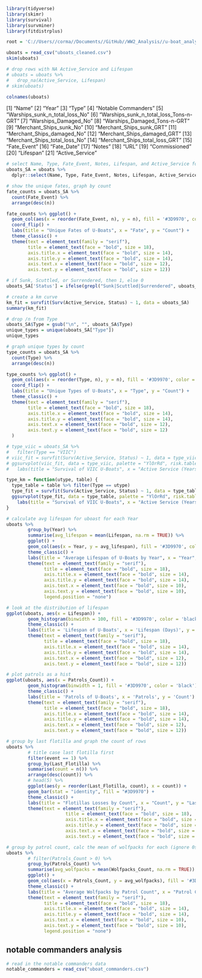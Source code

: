 ```r
library(tidyverse)
library(skimr)
library(survival)
library(survminer)
library(fitdistrplus)

root = 'C://Users//corma//Documents//GitHub//WW2_Analysis//u-boat_analysis.rmd'
```
```r
uboats = read_csv("uboats_cleaned.csv")
skim(uboats)
```
```r
# drop rows with NA Active_Service and Lifespan
# uboats = uboats %>%
#   drop_na(Active_Service, Lifespan)
# skim(uboats)
```
```r
colnames(uboats)
```
[1] "Name"
[2] "Year"
[3] "Type"
[4] "Notable Commanders"
[5] "Warships_sunk_n_total_loss_No"
[6] "Warships_sunk_n_total_loss_Tons-n-GRT"
[7] "Warships_Damaged_No"
[8] "Warships_Damaged_Tons-n-GRT"
[9] "Merchant_Ships_sunk_No"
[10] "Merchant_Ships_sunk_GRT"
[11] "Merchant_Ships_damaged_No"
[12] "Merchant_Ships_damaged_GRT"
[13] "Merchant_Ships_total_loss_No"
[14] "Merchant_Ships_total_loss_GRT"
[15] "Fate_Event"
[16] "Fate_Date"
[17] "Notes"
[18] "URL"
[19] "Commissioned"
[20] "Lifespan"
[21] "Active_Service"

```r
# select Name, Type, Fate_Event, Notes, Lifespan, and Active_Service for Survival analysis
uboats_SA = uboats %>%
  dplyr::select(Name, Type, Fate_Event, Notes, Lifespan, Active_Service, 'Notable Commanders')
```
```r
# show the unique fates, graph by count
fate_counts = uboats_SA %>%
  count(Fate_Event) %>%
  arrange(desc(n))

fate_counts %>% ggplot() +
  geom_col(aes(x = reorder(Fate_Event, n), y = n), fill = '#3D9970', color = 'black') +
  coord_flip() +
  labs(title = "Unique Fates of U-Boats", x = "Fate", y = "Count") +
  theme_classic() +
  theme(text = element_text(family = "serif"),
        title = element_text(face = "bold", size = 18),
        axis.title.x = element_text(face = "bold", size = 14),
        axis.title.y = element_text(face = "bold", size = 14),
        axis.text.x = element_text(face = "bold", size = 12),
        axis.text.y = element_text(face = "bold", size = 12))
```
```r
# if Sunk, Scuttled, or Surrendered, then 1, else 0
uboats_SA['Status'] = ifelse(grepl("Sunk|Scuttled|Surrendered", uboats_SA$Fate_Event), 1, 0)
```

```r
# create a km curve
km_fit = survfit(Surv(Active_Service, Status) ~ 1, data = uboats_SA)
summary(km_fit)
```
```r
# drop /n from Type
uboats_SA$Type = gsub("\n", "", uboats_SA$Type)
unique_types = unique(uboats_SA["Type"])
unique_types
```
```r
# graph unique types by count
type_counts = uboats_SA %>%
  count(Type) %>%
  arrange(desc(n))

type_counts %>% ggplot() +
  geom_col(aes(x = reorder(Type, n), y = n), fill = '#3D9970', color = 'black') +
  coord_flip() +
  labs(title = "Unique Types of U-Boats", x = "Type", y = "Count") +
  theme_classic() +
  theme(text = element_text(family = "serif"),
        title = element_text(face = "bold", size = 18),
        axis.title.x = element_text(face = "bold", size = 14),
        axis.title.y = element_text(face = "bold", size = 14),
        axis.text.x = element_text(face = "bold", size = 12),
        axis.text.y = element_text(face = "bold", size = 12)
  )
```
```r
# type_viic = uboats_SA %>%
#   filter(Type == "VIIC")
# viic_fit = survfit(Surv(Active_Service, Status) ~ 1, data = type_viic)
# ggsurvplot(viic_fit, data = type_viic, palette = "YlOrRd", risk.table = F, conf.int = T) +
#   labs(title = "Survival of VIIC U-Boats", x = "Active Service (Years)")

type_km = function(utype, table) {
  type_table = table %>% filter(Type == utype)
  type_fit = survfit(Surv(Active_Service, Status) ~ 1, data = type_table)
  ggsurvplot(type_fit, data = type_table, palette = "YlOrRd", risk.table = F, conf.int = T) +
    labs(title = "Survival of VIIC U-Boats", x = "Active Service (Years)")
}
```
```r
# calculate avg lifespan for uboast for each Year
uboats %>%
        group_by(Year) %>%
        summarise(avg_lifespan = mean(Lifespan, na.rm = TRUE)) %>%
        ggplot() +
        geom_col(aes(x = Year, y = avg_lifespan), fill = '#3D9970', color = 'black') +
        theme_classic() +
        labs(title = "Average Lifespan of U-Boats by Year", x = "Year", y = "Average Lifespan") +
        theme(text = element_text(family = "serif"),
              title = element_text(face = "bold", size = 18),
              axis.title.x = element_text(face = "bold", size = 14),
              axis.title.y = element_text(face = "bold", size = 14),
              axis.text.x = element_text(face = "bold", size = 10),
              axis.text.y = element_text(face = "bold", size = 10),
              legend.position = "none")
```

```r
# look at the distribution of lifespan
ggplot(uboats, aes(x = Lifespan)) +
        geom_histogram(binwidth = 100, fill = '#3D9970', color = 'black') +
        theme_classic() +
        labs(title = 'Lifespan of U-Boats', x = 'Lifespan (Days)', y = 'Count') +
        theme(text = element_text(family = "serif"),
              title = element_text(face = "bold", size = 18),
              axis.title.x = element_text(face = "bold", size = 14),
              axis.title.y = element_text(face = "bold", size = 14),
              axis.text.x = element_text(face = "bold", size = 12),
              axis.text.y = element_text(face = "bold", size = 12))
```
```r
# plot patrols as a hist
ggplot(uboats, aes(x = Patrols_Count)) +
        geom_histogram(binwidth = 1, fill = '#3D9970', color = 'black') +
        theme_classic() +
        labs(title = 'Patrols of U-Boats', x = 'Patrols', y = 'Count') +
        theme(text = element_text(family = "serif"),
              title = element_text(face = "bold", size = 18),
              axis.title.x = element_text(face = "bold", size = 14),
              axis.title.y = element_text(face = "bold", size = 14),
              axis.text.x = element_text(face = "bold", size = 12),
              axis.text.y = element_text(face = "bold", size = 12))
```
```r
# group by last flotilla and graph the count of rows
uboats %>%
        # title case last flotilla first
        filter(event == 1) %>%
        group_by(Last_Flotilla) %>%
        summarise(count = n()) %>%
        arrange(desc(count)) %>%
        # head(5) %>%
        ggplot(aes(y = reorder(Last_Flotilla, count), x = count)) +
        geom_bar(stat = "identity", fill = "#3D9970") +
        theme_classic() +
        labs(title = "Flotillas Losses by Count", x = "Count", y = "Last Flotilla") +
        theme(text = element_text(family = "serif"),
                      title = element_text(face = "bold", size = 18),
                      axis.title.x = element_text(face = "bold", size = 14, angle = 90, hjust = 1),
                      axis.title.y = element_text(face = "bold", size = 14),
                      axis.text.x = element_text(face = "bold", size = 12),
                      axis.text.y = element_text(face = "bold", size = 12))
```
```r
# group by patrol count, calc the mean of wolfpacks for each (ignore 0s)
uboats %>%
        # filter(Patrols_Count > 0) %>%
        group_by(Patrols_Count) %>%
        summarise(avg_wolfpacks = mean(Wolfpacks_Count, na.rm = TRUE)) %>%
        ggplot() +
        geom_col(aes(x = Patrols_Count, y = avg_wolfpacks), fill = '#3D9970', color = 'black') +
        theme_classic() +
        labs(title = "Average Wolfpacks by Patrol Count", x = "Patrol Count", y = "Average Wolfpacks") +
        theme(text = element_text(family = "serif"),
              title = element_text(face = "bold", size = 18),
              axis.title.x = element_text(face = "bold", size = 14),
              axis.title.y = element_text(face = "bold", size = 14),
              axis.text.x = element_text(face = "bold", size = 10),
              axis.text.y = element_text(face = "bold", size = 10),
              legend.position = "none")
```

## notable commanders analysis
```r
# read in the notable commanders data
notable_commanders = read_csv("uboat_commanders.csv")

```
```r

```
